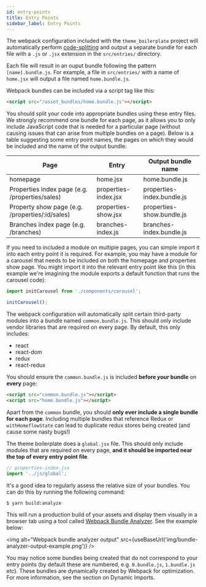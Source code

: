 ```yaml
---
id: entry-points
title: Entry Points
sidebar_label: Entry Points
---
```



The webpack configuration included with the `theme_boilerplate` project will automatically perform [code-splitting](https://webpack.js.org/guides/code-splitting/) and output a separate bundle for each file with a `.js` or `.jsx` extension in the `src/entries/` directory.

Each file will result in an ouput bundle following the pattern `[name].bundle.js`. For example, a file in `src/entries/` with a name of `home.jsx` will output a file named `home.bundle.js`.

Webpack bundles can be included via a script tag like this:

```html
<script src="/asset_bundles/home.bundle.js"></script>
```

You should split your code into appropriate bundles using these entry files. We strongly recommend one bundle for each page, as it allows you to only include JavaScript code that is needed for a particular page (without causing issues that can arise from multiple bundles on a page). Below is a table suggesting some entry point names, the pages on which they would be included and the name of the output bundle:

| Page                                              | Entry                  | Output bundle name          |
|---------------------------------------------------|------------------------|-----------------------------|
| homepage                                          | home.jsx               | home.bundle.js              |
| Properties index page (e.g. /properties/sales)    | properties-index.jsx   | properties-index.bundle.js  |
| Property show page (e.g. /properties/:id/sales)   | properties-show.jsx    | properties-show.bundle.js   |
| Branches index page (e.g. /branches)              | branches-index.js      | branches-index.bundle.js    |

If you need to included a module on multiple pages, you can simple import it into each entry point it is required. For example, you may have a module for a carousel that needs to be included on both the homepage and properties show page. You might import it into the relevant entry point like this (in this example we're imagining the module exports a default function that runs the carousel code):

```js
import initCarousel from './components/carousel';

initCarousel();
```

The webpack configuration will automatically split certain third-party modules into a bundle named `common.bundle.js`. This should only include vendor libraries that are required on every page. By default, this only includes:

- react
- react-dom
- redux
- react-redux

You should ensure the `common.bundle.js` is included **before _your_ bundle** on **every** page:

```html
<script src="common.bundle.js"></script>
<script src="home.bundle.js"></script>
```

Apart from the `common` bundle, you should **only ever include a single bundle for each page**. Including multiple bundles that reference Redux or `withHomeflowState` can lead to duplicate redux stores being created (and cause some nasty bugs!)

The theme boilerplate does a `global.jsx` file. This should only include modules that are required on every page, **and it should be imported near the top of every entry point file**.

```js
// properties-index.jsx
import '../js/global';
```

It's a good idea to regularly assess the relative size of your bundles. You can do this by running the following command:

```
$ yarn build:analyze
```

This will run a production build of your assets and display them visually in a browser tab using a tool called [Webpack Bundle Analyzer](https://www.npmjs.com/package/webpack-bundle-analyzer). See the example below:

<img alt="Webpack bundle analyzer output" src={useBaseUrl('img/bundle-analyzer-output-example.png')} />

You may notice some bundles being created that do not correspond to your entry points (by default these are numbered, e.g. `0.bundle.js`, `1.bundle.js` etc). These bundles are dynamically created by Webpack for optimization. For more information, see the section on Dynamic Imports.
